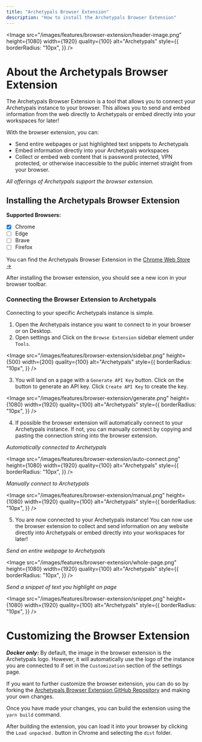 ```yaml
---
title: "Archetypals Browser Extension"
description: "How to install the Archetypals Browser Extension"
---
```



<Image
  src="/images/features/browser-extension/header-image.png"
  height={1080}
  width={1920}
  quality={100}
  alt="Archetypals"
  style={{
    borderRadius: "10px",
  }}
/>

# About the Archetypals Browser Extension

The Archetypals Browser Extension is a tool that allows you to connect your Archetypals instance to your browser. This allows you to send and embed information from the web directly to Archetypals or embed directly into your workspaces for later!

With the browser extension, you can:

- Send entire webpages or just highlighted text snippets to Archetypals
- Embed information directly into your Archetypals workspaces
- Collect or embed web content that is password protected, VPN protected, or otherwise inaccessible to the public internet straight from your browser.

_All offerings of Archetypals support the browser extension._

## Installing the Archetypals Browser Extension

**Supported Browsers:**

- [x] Chrome
- [ ] Edge
- [ ] Brave
- [ ] Firefox

You can find the Archetypals Browser Extension in the [Chrome Web Store &rarr;](https://chromewebstore.google.com/detail/anythingllm-browser-compa/pncmdlebcopjodenlllcomedphdmeogm)

After installing the browser extension, you should see a new icon in your browser toolbar.

### Connecting the Browser Extension to Archetypals

Connecting to your specific Archetypals instance is simple.

1. Open the Archetypals instance you want to connect to in your browser or on Desktop.
2. Open settings and Click on the `Browse Extension` sidebar element under `Tools`.

<Image
  src="/images/features/browser-extension/sidebar.png"
  height={500}
  width={200}
  quality={100}
  alt="Archetypals"
  style={{
    borderRadius: "10px",
  }}
/>

3. You will land on a page with a `Generate API Key` button. Click on the button to generate an API key. Click `Create API Key` to create the key.

<Image
  src="/images/features/browser-extension/generate.png"
  height={1080}
  width={1920}
  quality={100}
  alt="Archetypals"
  style={{
    borderRadius: "10px",
  }}
/>

4. If possible the browser extension will automatically connect to your Archetypals instance. If not, you can manually connect by copying and pasting the connection string into the browser extension.

_Automatically connected to Archetypals_

<Image
  src="/images/features/browser-extension/auto-connect.png"
  height={1080}
  width={1920}
  quality={100}
  alt="Archetypals"
  style={{
    borderRadius: "10px",
  }}
/>

_Manually connect to Archetypals_

<Image
  src="/images/features/browser-extension/manual.png"
  height={1080}
  width={1920}
  quality={100}
  alt="Archetypals"
  style={{
    borderRadius: "10px",
  }}
/>

5. You are now connected to your Archetypals instance! You can now use the browser extension to collect and send information on any website directly into Archetypals or embed directly into your workspaces for later!

_Send an entire webpage to Archetypals_

<Image
  src="/images/features/browser-extension/whole-page.png"
  height={1080}
  width={1920}
  quality={100}
  alt="Archetypals"
  style={{
    borderRadius: "10px",
  }}
/>

_Send a snippet of text you highlight on page_

<Image
  src="/images/features/browser-extension/snippet.png"
  height={1080}
  width={1920}
  quality={100}
  alt="Archetypals"
  style={{
    borderRadius: "10px",
  }}
/>

# Customizing the Browser Extension

**_Docker only:_**
By default, the image in the browser extension is the Archetypals logo. However, it will automatically use the logo of the instance you are connected to if set in the `Customization` section of the settings page.

If you want to further customize the browser extension, you can do so by forking the [Archetypals Browser Extension GitHub Repository](https://github.com/Mintplex-Labs/anythingllm-extension) and making your own changes.

Once you have made your changes, you can build the extension using the `yarn build` command.

After building the extension, you can load it into your browser by clicking the `Load unpacked.` button in Chrome and selecting the `dist` folder.
